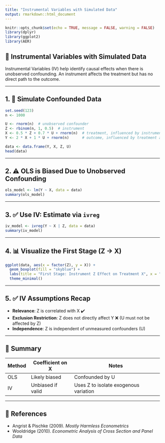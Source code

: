 ```yaml
---
title: "Instrumental Variables with Simulated Data"
output: rmarkdown::html_document
---
```


```r
knitr::opts_chunk$set(echo = TRUE, message = FALSE, warning = FALSE)
library(dplyr)
library(ggplot2)
library(AER)
```

## 🎯 Instrumental Variables with Simulated Data

Instrumental Variables (IV) help identify causal effects when there is unobserved confounding. An instrument affects the treatment but has no direct path to the outcome.

---

## 1. 🧪 Simulate Confounded Data

```r
set.seed(123)
n <- 1000

U <- rnorm(n)  # unobserved confounder
Z <- rbinom(n, 1, 0.5)  # instrument
X <- 0.5 * Z + 0.7 * U + rnorm(n)  # treatment, influenced by instrument and confounder
Y <- 2 * X + 1 * U + rnorm(n)      # outcome, influenced by treatment and confounder

data <- data.frame(Y, X, Z, U)
head(data)
```

---

## 2. ⚠️ OLS is Biased Due to Unobserved Confounding

```r
ols_model <- lm(Y ~ X, data = data)
summary(ols_model)
```

---

## 3. ✅ Use IV: Estimate via `ivreg`

```r
iv_model <- ivreg(Y ~ X | Z, data = data)
summary(iv_model)
```

---

## 4. 📊 Visualize the First Stage (Z → X)

```r
ggplot(data, aes(x = factor(Z), y = X)) +
  geom_boxplot(fill = "skyblue") +
  labs(title = "First Stage: Instrument Z Effect on Treatment X", x = "Instrument (Z)", y = "Treatment (X)") +
  theme_minimal()
```

---

## 5. ✅ IV Assumptions Recap

- **Relevance**: Z is correlated with X ✔️
- **Exclusion Restriction**: Z does not directly affect Y ❌ (U must not be affected by Z)
- **Independence**: Z is independent of unmeasured confounders (U)

---

## 📌 Summary

| Method | Coefficient on X | Notes |
|--------|------------------|-------|
| OLS    | Likely biased     | Confounded by U |
| IV     | Unbiased if valid | Uses Z to isolate exogenous variation |

---

## 📖 References

- Angrist & Pischke (2009). *Mostly Harmless Econometrics*
- Wooldridge (2010). *Econometric Analysis of Cross Section and Panel Data*